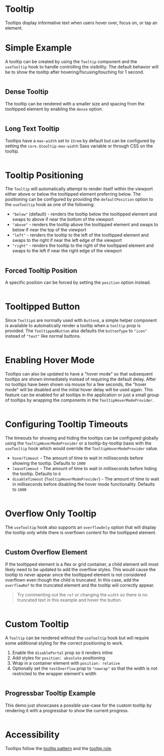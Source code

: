 # Tooltip

Tooltips display informative text when users hover over, focus on, or tap an element.

# Simple Example

A tooltip can be created by using the `Tooltip` component and the `useTooltip`
hook to handle controlling the visibility. The default behavior will be to show
the tooltip after hovering/focusing/touching for 1 second.

```demo source="./SimpleTooltipExample.tsx"

```

## Dense Tooltip

The tooltip can be rendered with a smaller size and spacing from the tooltipped
element by enabling the `dense` option.

```demo source="./DenseTooltipExample.tsx"

```

## Long Text Tooltip

Tooltips have a `max-width` set to `15rem` by default but can be configured by
setting the `core.$tooltip-max-width` Sass variable or through CSS on the
tooltip.

```demo source="./LongTextTooltipTooltipExample.tsx"

```

# Tooltip Positioning

The `Tooltip` will automatically attempt to render itself within the viewport
either above or below the tooltipped element preferring below. The positioning
can be configured by providing the `defaultPosition` option to the `useTooltip`
hook as one of the following:

- `"below"` (default) - renders the tooltip below the tooltipped element and
  swaps to above if near the bottom of the viewport
- `"above"` - renders the tooltip above the tooltipped element and swaps to
  below if near the top of the viewport
- `"left"` - renders the tooltip to the left of the tooltipped element and swaps
  to the right if near the left edge of the viewport
- `"right"` - renders the tooltip to the right of the tooltipped element and
  swaps to the left if near the right edge of the viewport

```demo source="./TooltipPositioningExample.tsx"

```

## Forced Tooltip Position

A specific position can be forced by setting the `position` option instead.

```demo source="./ForcedTooltipPositionExample.tsx"

```

# Tooltipped Button

Since `Tooltip`s are normally used with `Button`s, a simple helper component is
available to automatically render a tooltip when a `tooltip` prop is provided. The
`TooltippedButton` also defaults the `buttonType` to `"icon"` instead of `"text"`
like normal buttons.

```demo source="./TooltippedButtonExample.tsx"

```

# Enabling Hover Mode

Tooltips can also be updated to have a "hover mode" so that subsequent tooltips
are shown immediately instead of requiring the default delay. After no tooltips
have been shown via mouse for a few seconds, the "hover mode" will be disabled
and the initial hover delay will be used again. This feature can be enabled for
all tooltips in the application or just a small group of tooltips by wrapping
the components in the `TooltipHoverModeProvider`.

```demo source="./EnablingHoverModeExample.tsx"

```

# Configuring Tooltip Timeouts

The timeouts for showing and hiding the tooltips can be configured globally
using the `TooltipHoverModeProvider` or a tooltip-by-tooltip basis with the
`useTooltip` hook which would override the `TooltipHoverModeProvider` value.

- `hoverTimeout` - The amount of time to wait in milliseconds before showing the
  tooltip. Defaults to `1000`
- `leaveTimeout` - The amount of time to wait in milliseconds before hiding the
  tooltip. Defaults to `0`
- `disableTimeout` (`TooltipHoverModeProvider`) - The amount of time to wait in
  milliseconds before disabling the hover mode functionality. Defaults to `1000`

```demo source="./ConfiguringTooltipTimeoutsExample.tsx"

```

# Overflow Only Tooltip

The `useTooltip` hook also supports an `overflowOnly` option that will display
the tooltip only while there is overflown content for the tooltipped element.

```demo source="./OverflowOnlyTooltipExample.tsx"

```

## Custom Overflow Element

If the tooltipped element is a flex or grid container, a child element will most
likely need to be updated to add the overflow styles. This would cause the
tooltip to never appear since the tooltipped element is not considered overflown
even though the child is truncated. In this case, add the `overflowRef` to the
truncated element and the tooltip will correctly appear.

> Try commenting out the `ref` or changing the `width` so there is no truncated
> text in this example and hover the button.

```demo source="./CustomOverflowElementExample.tsx"

```

# Custom Tooltip

A `Tooltip` can be rendered without the `useTooltip` hook but will require some
additional styling for the correct positioning to work.

1. Enable the `disablePortal` prop so it renders inline
2. Add styles for `position: absolute` positioning
3. Wrap in a container element with `position: relative`
4. Optionally set the `textOverflow` prop to `"nowrap"` so that the width is not
   restricted to the wrapper element's width

```demo source="./CustomTooltipExample.tsx"

```

## Progressbar Tooltip Example

This demo just showcases a possible use-case for the custom tooltip by rendering
it with a progressbar to show the current progress.

```demo source="./ProgressbarTooltipExample.tsx"

```

# Accessibility

Tooltips follow the [tooltip pattern](https://www.w3.org/WAI/ARIA/apg/patterns/tooltip/)
and the [tooltip role](https://w3c.github.io/aria/#tooltip).
